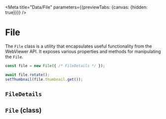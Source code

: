 
<Meta title="Data/File" parameters={{previewTabs: {canvas: {hidden: true}}}} />

# File

The `File` class is a utility that encapsulates useful functionality from the
WebViewer API. It exposes various properties and methods for manipulating the
`File`.

```ts
const file = new File({ /* FileDetails */ });

await file.rotate();
setThumbnail(file.thumbnail.get());
```

## `FileDetails`

<Props of={options} />

## `File` (class)

<Props of={output} />

